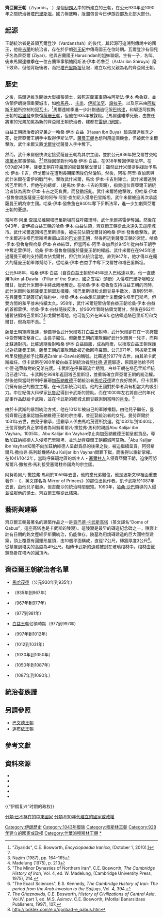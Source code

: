 {{Infobox country
|native_name = زیاریان
|conventional_long_name = 齊亞爾王朝
|common_name = [[塔巴里斯坦|塔巴里斯坦]]
|era = [[中世紀|中世紀]]
|status =
|government_type = [[君王制|君王制]]
|year_start = 公元930年
|year_end = 1090年
|event_start = 
|date_start = 
|event1 = 
|date_event1 = 
|event2 = 
|date_event2 = 
|event_end = 
|date_end = 
|p1 = 阿拔斯王朝
|flag_p1 = 
|p2 = 薩曼王朝
|flag_p2 = Samanid_dynasty_(819–999).GIF
|p3 = 阿拉菲德王朝
|flag_p3 = WhiteFlag.png
|s1 = 什葉派尼扎里·伊斯瑪儀政權（Nizari Ismaili state）
|flag_s1 = 
|s2 = 白益王朝
|flag_s2 = 
|image_flag = 
|flag_type =
|flag = 
|image_coat = 
|symbol_type = 
|symbol = 
|image_map = Ziyardi Dynasty 928 - 1043 (AD).PNG
|image_map_caption = 齊亞爾王朝地圖，淡藍色所顯示是他們在極盛時期的疆域，為期並不長。
|capital = [[伊斯法罕|伊斯法罕]]<br/><small>(931年–935年)</small><br/>[[雷伊|雷伊]]<br/><small>(935年–943年)</small><br/>[[戈爾甘|戈爾甘]]<br><small>(943年–1035年)</small><br/>[[阿莫勒|阿莫勒]]<br><small>(1035年-1090年)</small><ref name="Bosworth107" />
|common_languages = [[波斯語|波斯語]]<br>[[吉拉基語|吉拉基語]]<br>[[馬贊德蘭語|馬贊德蘭語]]
|religion = [[祆教|祆教]] (930年–935年)<ref>A. Christian Van Gorder, ''Christianity in Persia and the Status of Non-Muslims in Modern Iran'', (Rowman & Littlefield, 2010), 81 n27.</ref><br>伊斯蘭教[[遜尼派|遜尼派]] (935年–1090年)
|currency = 
|title_leader = 國王
|leader1 = {{le|馬爾達維季|Mardavij}}<small>(建國者)</small>
|year_leader1 = 930年–935年
|leader2 = {{le|吉蘭沙|Gilanshah}}，即吉蘭國王的意思<small>(末代君王)</small>
|year_leader2 = 1087年–1090年
}}
{{模板:伊朗歷史}}

'''齊亞爾王朝'''（Ziyarids， {{lang-fa|زیاریان}}）是個[[伊朗人|伊朗人]]中的{{le|吉蘭人|Gilaks}}所建立的王朝，在公元930年至1090年之間統治著[[塔巴里斯坦|塔巴里斯坦]]，國力極盛時，版圖包含今日伊朗西部及北部大部分。

==起源==
王朝統治者是{{link-en|沙漢莎哈文德部落|Shahanshahvand}}首領瓦爾登沙（Vardanshah）的後代，其起源可追溯到傳說中的國王{{link-en|阿魯什·法哈丹|Arghush Farhadan}}，他是[[吉蘭省|吉蘭]]的統治者，存在於伊朗[[列王紀_(伊朗)|列王紀]]中傳奇國王{{link-en|凱·霍斯羅|Kai Khosrow}}在位時期。{{sfn|Madelung|1975|p=212}}瓦爾登沙有個兒子名為齊亞爾 (Ziyar)，他與吉蘭國王Harusindan的姐妹聯姻，生有一子，名叫{{le|馬爾達維季|Mardavij}}。後來馬爾達維季在一位吉蘭軍事領袖阿斯法·伊本·希魯亞（Asfar ibn Shiruya）麾下效命，但他背叛後者，而把[[塔巴里斯坦|塔巴里斯坦]]征服，建立以他父親為名的齊亞爾王朝。

==歷史==
之後，馬爾達維季開始大舉擴張領土，殺死吉蘭軍事領袖阿斯法·伊本·希魯亞，並佔領伊朗幾個重要城市，如[[哈馬丹|哈馬丹]]、{{link-en|迪納瓦|Dinavar}}、[[卡尚|卡尚]]、[[伊斯法罕|伊斯法罕]]、[[設拉子|設拉子]]{{sfn|Madelung|1975|p=213}}，以及原來由[[阿拔斯王朝|阿拔斯王朝]]所控制的[[阿瓦士|阿瓦士]]。<ref name="Ziyarid">"Ziyarids", C.E. Bosworth, ''Encyclopaedia Iranica'', (October 1, 2010).[http://www.iranicaonline.org/articles/ziyarids]</ref>馬爾達維季進一步計劃通過征服[[巴格達|巴格達]]，和驅逐阿拔斯王朝的[[哈里發|哈里發]]來恢復[[薩珊王朝|薩珊王朝]]，但他在935年被謀殺。<ref name="Ziyarid"/>馬爾達維季死後，由擔任將軍的兄弟{{link-en|武什米爾|Vushmgir}}加冕為新的齊亞爾王朝統治者，建都在[[雷伊_(伊朗)|雷伊 (伊朗)]]。

白益王朝統治者{{link-en|阿里·伊本·白益|Ali ibn Buya}}的兄弟之一哈桑·伊本·白益（Hasan ibn Buya）趁馬爾達維季之死，從齊亞爾王朝手中取得伊斯法罕。[[薩曼王朝|薩曼王朝]]也想利用這個機會，但被武什米爾擊敗，武什米爾又將[[戈爾甘|戈爾甘]]從薩曼人手中奪下。

然而，武什米爾很快決定接受薩曼王朝為其宗主國，並於公元936年把戈爾甘交給[[德萊木|德萊木]]軍事領袖{{link-en|馬坎·伊本·卡吉|Abu Mansur Makan ibn Kaki}}。<ref>Nazim (1987), pp. 164–165</ref><ref name="Iran213">Madelung (1975), p. 213</ref>然後回頭對付哈桑·伊本·白益，在938年奪回伊斯法罕。在939或940年，薩曼王朝在[[呼羅珊|呼羅珊]]的總督{{link-en|阿布·阿里·查加尼|Abu'Ali Chaghani}}襲擊戈爾甘；雖然武什米爾提供援助予馬坎·伊本·卡吉，但戈爾甘在遭到長期圍困後仍然淪陷。然後，阿布·阿里·查加尼與武什米爾在雷伊的戰鬥中，擊敗武什米爾，馬坎·伊本·卡吉則陣亡。武什米爾逃到塔巴里斯坦，但他在{{link-en|薩里|Sari Iran}}的總督，{{link-en|哈桑·伊本·發魯詹|Al-Hasan ibn al-Fairuzan}}（是馬坎·伊本·卡吉的表親），指責這位齊亞爾王朝統治者該為馬坎·伊本·卡吉之死負責，而發動叛亂。武什米爾將他擊敗，但哈桑·伊本·發魯詹說服薩曼王朝的阿布·阿里·查加尼入侵塔巴里斯坦。武什米爾被迫再次承認薩曼王朝為宗主國。哈桑·伊本·發魯詹在940年奪下伊斯法罕，進一步加劇齊亞爾王朝的憂患。

當阿布·阿里·查加尼離開塔巴里斯坦前往呼羅珊時，武什米爾將雷伊奪回。然後在943年，雷伊被白益王朝的哈桑·伊本·白益佔領，齊亞爾王朝從此永遠失去這座城市。武什米爾返回塔巴里斯坦後，被先前佔領戈爾甘的哈桑·伊本·發魯詹擊敗。武什米爾逃往塔巴里斯坦東部山區的[[巴文德王朝|巴文德王朝]]，然後再逃到薩曼王朝{{link-en|努一世|Nuh I}}的宮廷。哈桑·伊本·發魯詹與哈桑·伊本·白益結盟，但當阿布·阿里·查加尼於945年從白益王朝手中奪走雷伊時，哈桑·伊本·發魯詹屈服於薩曼王朝的權威。武什米爾在在945年透過薩曼王朝的支持而攻佔戈爾甘，但仍無法統治當地。直到947年，他才得以在龐大的薩曼王朝軍隊幫助下，從哈桑·伊本·白益手中奪下戈爾甘和塔巴里斯坦。

公元948年，哈桑·伊本·白益（自從白益王朝於945年進入巴格達以來，他一直使用Rukn al-Dawla （Pillar of the State，國之支柱）頭銜）入侵塔巴里斯坦和戈爾甘，從武什米爾手中將此兩地奪走。在哈桑·伊本·發魯詹支持白益王朝的同時，武什米爾則依賴薩曼王朝盟友撐腰。塔巴里斯坦和戈爾甘易手數次，直到955年，在與薩曼王朝簽訂的條約中，哈桑·伊本·白益承諾讓武什米爾保住塔里巴斯坦。但雙方間的和平並未持續太久。958年，武什米爾短暫佔領白益王朝哈桑·伊本·白益的首都雷伊。哈桑·伊本·白益隨後反攻，於960年暫時佔領戈爾甘，然後在962年短暫佔領塔巴里斯坦和戈爾甘兩地。他可能另外在966年也佔領過塔巴里斯坦和戈爾甘，但為期不長。<ref>"The Minor Dynasties of Northern Iran", C.E. Bosworth, ''The Cambridge History of Iran'', Vol. 4, ed. W. Madelung, (Cambridge University Press, 1975), 214.</ref>

薩曼王朝軍隊抵達，預備聯合武什米爾攻打白益王朝時，武什米爾卻在在一次狩獵中受野豬攻擊身亡。由長子{{link-en|比蘇通|Bisutun}}繼位。但薩曼王朝的軍隊偏好武什米爾另一兒子{{link-en|卡武斯|Qabus}}，而與比蘇通對抗。比蘇通隨後對哈桑·伊本·白益臣服，成為附庸，以換取白益王朝保護以對抗薩曼王朝，薩曼王朝的軍隊因此被迫撤回呼羅珊。公元971年，阿拔斯王朝哈里發[[穆提|穆提]]給予比蘇通Zahir al-Dawla的稱號。比蘇通於977年去世，由其弟卡武斯繼任。但卡武斯在980年被白益王朝統治者[[阿杜德·道萊|阿杜德·道萊]]驅逐，原因是他給予阿杜德·道萊敵對的兄弟{{link-en|法赫爾·道萊|Fakhr al-Dawla}}庇護。卡武斯在呼羅珊流亡期間，白益王朝在塔巴里斯坦統治已達17年。卡武斯在998年返回塔巴里斯坦，並重新確立齊亞爾王朝的統治權。然後他與當時控制呼羅珊[[加茲納維德|加茲納維德]]王朝統治者[[伽色尼的馬哈茂德|馬哈茂德]]建立良好關係，但卡武斯仍擁有自己的獨立主權。在卡武斯統治時期，他的王國對於學者具有相當大的吸引力。中世紀偉大科學家[[比魯尼|比魯尼]]得到卡武斯的贊助。而在1000年左右將自己的年代記事作品{{link-en|比魯尼的年代記事|The Remaining Signs of Past Centuries}}獻給卡武斯，並在卡武斯的都城戈爾甘觀測到當時的[[月食|月食]]。<ref>"The Exact Sciences", E.S. Kennedy, ''The Cambridge History of Iran: The period from the Arab invasion to the Saljuqs'', Vol. 4, 394.</ref>

由於卡武斯的暴烈統治方式，他在1012年被自己的軍隊推翻，由他兒子{{link-en|曼努齊爾|Manuchihr}}繼任，曼努齊爾迅速承認加茲納維德王朝的宗主權，並迎娶統治者的女兒。曼努齊爾於1031年去世，由兒子{{link-en|阿努希爾凡·撒拉弗·馬利|Anushirvan Sharaf al-Ma'ali}}繼承，這繼承人係由馬哈茂德所挑選。從1032年到1040年，王位背後的真正掌權者為阿努希爾凡·撒拉弗·馬利的親戚Abu Kalijar ibn Vayhan。1035年，Abu Kalijar ibn Vayhan停止向加茲納維德王朝呈獻貢品，導致加茲納維德人入侵塔巴里斯坦，並洗劫齊亞爾王朝都城阿莫勒。<ref name="Bosworth107">''The Ghaznavids'', C.E. Bosworth, ''History of Civilizations of Central Asia'', Vol.IV, part 1, ed. M.S. Asimov, C.E. Bosworth, (Motilal Banarsidass Publishers, 1997), 107.</ref>Abu Kalijar ibn Vayhan知曉不向加茲納維德人呈獻貢品的後果之後，被迫繼續呈貢。阿努希爾凡·撒拉弗·馬利趁機將Abu Kalijar ibn Vayhan問罪下獄，而後得以重新掌權。在1041/1042年，當時呼羅珊地區的新主人 - [[塞爾柱帝國|塞爾柱人]]入侵齊亞爾王朝，迫使阿努希爾凡·撒拉弗·馬利接受塞爾柱帝國為的宗主國。

阿努希爾凡·撒拉弗·馬利於1059年去世，他的堂兄弟{{link-en|凱卡武斯|Keikavus}}繼位，他是波斯文學裡面重要著作 -《{{link-en|卡武斯·納馬|Qabus nama}}，英文譯名為 Mirror of Princes》的那位出色作者。凱卡武斯於1087年去世，由他兒子{{link-en|吉蘭沙|Glanshah}}繼承。但吉蘭沙的統治時間很短。1090年，[[哈桑·沙巴|哈桑·沙巴]]領導的{{link-en|什葉派尼扎里·伊斯瑪儀政權|Nizari Ismaili state}}入侵並征服他的領土，齊亞爾王朝從此結束。

==藝術與建築==
齊亞爾王朝最著名的建築作品之一是[[貢巴德·卡武斯高塔|貢巴德·卡武斯高塔]]（英文譯名“Dome of Qabus”，這座高塔也是卡武斯的陵寢）。這陵寢是最早的磚造紀念碑之一，陵寢上註有日期的銘文歷經伊斯蘭統治，仍能倖存。陵墓為用燒磚建造的巨大圓柱型建築，頂上覆蓋有圓錐形屋頂，由10個平面構成，直徑17公尺，磚牆厚度3公尺<ref>http://looklex.com/e.o/gonbad-e_qabus.htm</ref>。從基座到塔尖的高度為49公尺。相傳卡武斯的遺體被封在玻璃棺材中，棺材由鐵鍊懸掛在塔內的圓頂內。

==齊亞爾王朝統治者名單==
*[[伽色尼的馬哈茂德|馬哈茂德]]（公元930年到935年）
*{{link-en|武什米爾|Vushmgir}}（935年到967年）
*{{link-en|比蘇通|Bisutun}}（967年到977年）
*{{link-en|卡武斯|Qabus}}（977到981年）
*[[白益王朝|白益王朝]]佔領時期（977到997年）
*{{link-en|卡武斯|Qabus}}（997年到1012年）
*{{link-en|曼努齊爾|Manuchihr}}（1012到1031年）
*{{link-en|阿努希爾凡·撒拉弗·馬利|Anushirvan Sharaf al-Ma'ali}}（1030年到1050年）
*{{link-en|凱卡武斯|Keikavus}}（1050年到1087年）
*{{link-en|吉蘭沙|Glanshah}}（1087年到1090年）

==統治者族譜==

{{Tree chart/start}}
{{Tree chart| | | | | VRD | | | | | | | | | | |VRD='''瓦爾登沙'''}}
{{Tree chart| | | | | |!| | | | | | | | | | | |}}
{{Tree chart| | | | | ZIR | | | | | | | | | | |ZIR='''齊亞爾'''}}
{{Tree chart| | |,|-|-|^|-|-|.| | | | | | | | |}}
{{Tree chart| | MAR | | | | VOS | | | | | | | |MAR='''{{le|馬爾達維季|Mardavij}}'''<br>公元930年–935年 |VOS='''{{link-en|武什米爾|Vushmgir}}'''<br>935年–967年}}
{{Tree chart| | |!| | | |,|-|^|-|v|-|-|-|v|-|-|-|.|}}
{{Tree chart| | FRH | | BIS | | QBS | | SAL | | LAN | | | | |FRH='''Farhad''' |BIS='''{{link-en|比蘇通|Bisutun}}'''<br>967年–977年 |QBS='''{{link-en|卡武斯|Qabus}}'''<br>977年–1012年 |SAL='''Salar''' |LAN='''Langar'''}}
{{Tree chart| | | | | | |,|-|-|-|+|-|-|-|.| | |}}
{{Tree chart| | | | | | MAN | | DAR | | ESK | |MAN='''{{link-en|曼努齊爾|Manuchihr}}'''<br>1012年–1031年 |DAR='''Dara''' |ESK='''Iskandar'''}}
{{Tree chart| | | | | | |!| | | | | | | |!| | |}}
{{Tree chart| | | | | | ANU | | | | | | KEY | |ANU='''{{link-en|阿努希爾凡·撒拉弗·馬利|Anushirvan Sharaf al-Ma'ali}}'''<br>1030年–1050年 |KEY='''{{link-en|凱卡武斯|Keikavus}}'''<br>1050年–1087年}}
{{Tree chart| | | | | | | | | | | | | | |!| | |}}
{{Tree chart| | | | | | | | | | | | | | GIL | |GIL='''{{link-en|吉蘭沙|Glanshah}}'''<br>1087年–1090年}}
{{Tree chart/end}}


==另請參照==
*[[巴文德王朝|巴文德王朝]]
*[[達布依王朝|達布依王朝]]

== 參考文獻 ==
{{reflist|2}}

==資料來源==
* {{The Cambridge History of Iran | volume = 5 | last = Bosworth | first = C. E. | author-link = C. E. Bosworth | chapter = The Political and Dynastic History of the Iranian World (A.D. 1000–1217) | pages = 1–202 | chapter-url = https://books.google.com/books?id=16yHq5v3QZAC&pg=PA1}}
* {{The Cambridge History of Iran | volume = 4 | last = Madelung | first = W. | author-link = Wilferd Madelung | chapter = The Minor Dynasties of Northern Iran | pages = 198–249 | chapter-url = https://books.google.com/books?id=hvx9jq_2L3EC&pg=PA198}}
* {{cite web | url = http://www.iranicaonline.org/articles/ziyarids | title = ZIYARIDS | last = Edmund Bosworth | first = C. | publisher = Encyclopaedia Iranica, Online Edition }}
* {{cite encyclopedia | article=Mākān b. Kākī | first = M. | last = Nazim | encyclopedia = E.J. Brill's first encyclopaedia of Islam, 1913–1936, Volume V: L–Moriscos | editor-first = Martijn Theodoor | editor-last = Houtsma | publisher = BRILL | location = Leiden | year = 1987 | isbn = 90-04-08265-4 | url = https://books.google.com/books?id=iJQ3AAAAIAAJ&pg=PA164 | pages = 164–165 }}
* {{The Cambridge History of Iran | volume = 4 |chapter-url=https://books.google.com/books?id=hvx9jq_2L3EC&pg=PA250|last=Busse|first=Heribert|chapter=Iran under the Būyids|pages=250–304}}

{{模板:帝國}}
{{伊朗主题}}
{{“伊朗复兴”时期的政权}}
{{Authority control}}

{{DEFAULTSORT:Ziyarid Dynasty}}
[[Category:伊朗歷史|Category:伊朗歷史]]
[[Category:1043年廢除|Category:1043年廢除]]
[[Category:穆斯林王朝|Category:穆斯林王朝]]
[[Category:928年建立的國家或政權|Category:928年建立的國家或政權]]
[[Category:什葉派穆斯林王朝|Category:什葉派穆斯林王朝]]
[[Category:齊亞爾王朝|*]]
[[分類:已不存在的中東國家|分類:已不存在的中東國家]]
[[分類:930年代建立的國家或政權|分類:930年代建立的國家或政權]]